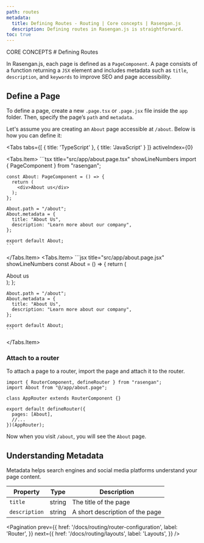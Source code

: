 ```yaml
---
path: routes
metadata:
  title: Defining Routes - Routing | Core concepts | Rasengan.js
  description: Defining routes in Rasengan.js is straightforward.
toc: true
---
```



<span className="text-[12px] font-mono-regular text-foreground/60">
  CORE CONCEPTS
</span>
# Defining Routes

In Rasengan.js, each page is defined as a `PageComponent`. A page consists of a function returning a `JSX` element and includes metadata such as `title`, `description`, and `keywords` to improve SEO and page accessibility.

## Define a Page

To define a page, create a new `.page.tsx` or `.page.jsx` file inside the `app` folder. Then, specify the page’s `path` and `metadata`.

Let's assume you are creating an `About` page accessible at `/about`. Below is how you can define it:

<Tabs 
  tabs={[
    {
      title: 'TypeScript'
    }, 
    {
      title: 'JavaScript'
    }
  ]} 
  activeIndex={0}
>
  <Tabs.Item>
    ```tsx title="src/app/about.page.tsx" showLineNumbers
    import { PageComponent } from "rasengan";

    const About: PageComponent = () => {
      return (
        <div>About us</div>
      );
    };

    About.path = "/about";
    About.metadata = {
      title: "About Us",
      description: "Learn more about our company",
    };

    export default About;
    ```
  </Tabs.Item>
  <Tabs.Item>
    ```jsx title="src/app/about.page.jsx" showLineNumbers
    const About = () => {
      return (
        <div>About us</div>
      );
    };

    About.path = "/about";
    About.metadata = {
      title: "About Us",
      description: "Learn more about our company",
    };

    export default About;
    ```
  </Tabs.Item>
</Tabs>


### Attach to a router 

To attach a page to a router, import the page and attach it to the router.

```tsx title="src/app/app.router.tsx" showLineNumbers
import { RouterComponent, defineRouter } from "rasengan";
import About from "@/app/about.page";

class AppRouter extends RouterComponent {}

export default defineRouter({
  pages: [About],
  //...
})(AppRouter);
```

Now when you visit `/about`, you will see the `About` page.

## Understanding Metadata

Metadata helps search engines and social media platforms understand your page content.

| Property      | Type     | Description                              |
|--------------|---------|------------------------------------------|
| `title`      | string  | The title of the page                   |
| `description`| string  | A short description of the page         |


<AlertWithLink 
  title="Learn more about metadata"
  link="/docs/optimizing/metadata"
  status="info"
/>

<Pagination 
  prev={{
    href: '/docs/routing/router-configuration',
    label: 'Router',
  }}
  next={{
    href: '/docs/routing/layouts',
    label: 'Layouts',
  }}
/>